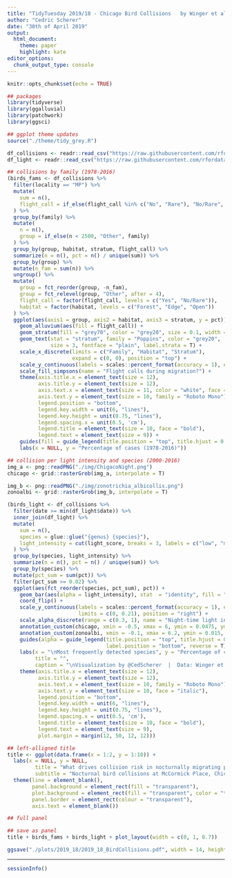 ```yaml
---
title: "TidyTuesday 2019/18 - Chicago Bird Collisions	by Winger et al. 2019"
author: "Cedric Scherer"
date: "30th of April 2019"
output:
  html_document:
    theme: paper
    highlight: kate
editor_options: 
  chunk_output_type: console
---
```


```r
knitr::opts_chunk$set(echo = TRUE)
```

```r
## packages
library(tidyverse)
library(ggalluvial)
library(patchwork)
library(ggsci)

## ggplot theme updates
source("./theme/tidy_grey.R")
```

```r
df_collisions <- readr::read_csv("https://raw.githubusercontent.com/rfordatascience/tidytuesday/master/data/2019/2019-04-30/bird_collisions.csv")
df_light <- readr::read_csv("https://raw.githubusercontent.com/rfordatascience/tidytuesday/master/data/2019/2019-04-30/mp_light.csv")
```

```r
## collisions by family (1978-2016)
(birds_fams <- df_collisions %>% 
  filter(locality == "MP") %>% 
  mutate(
    sum = n(),
    flight_call = if_else(flight_call %in% c("No", "Rare"), "No/Rare", flight_call)
  ) %>% 
  group_by(family) %>% 
  mutate(
    n = n(),
    group = if_else(n < 2500, "Other", family)
  ) %>% 
  group_by(group, habitat, stratum, flight_call) %>% 
  summarize(n = n(), pct = n() / unique(sum)) %>%
  group_by(group) %>% 
  mutate(n_fam = sum(n)) %>% 
  ungroup() %>% 
  mutate(
    group = fct_reorder(group, -n_fam),
    group = fct_relevel(group, "Other", after = 4),
    flight_call = factor(flight_call, levels = c("Yes", "No/Rare")),
    habitat = factor(habitat, levels = c("Forest", "Edge", "Open"))
  ) %>% 
  ggplot(aes(axis1 = group, axis2 = habitat, axis3 = stratum, y = pct)) +
    geom_alluvium(aes(fill = flight_call)) +
    geom_stratum(fill = "grey70", color = "grey20", size = 0.1, width = 0.4) +
    geom_text(stat = "stratum", family = "Poppins", color = "grey20", 
              size = 3, fontface = "plain", label.strata = T) +
    scale_x_discrete(limits = c("Family", "Habitat", "Stratum"), 
                     expand = c(0, 0), position = "top") +
    scale_y_continuous(labels = scales::percent_format(accuracy = 1), expand = c(0, 0)) +
    scale_fill_simpsons(name = "Flight calls during migration?") +
    theme(axis.title.x = element_text(size = 12),
          axis.title.y = element_text(size = 12),
          axis.text.x = element_text(size = 11, color = "white", face = "bold"),
          axis.text.y = element_text(size = 10, family = "Roboto Mono"),
          legend.position = "bottom",
          legend.key.width = unit(6, "lines"),
          legend.key.height = unit(0.75, "lines"),
          legend.spacing.x = unit(0.5, 'cm'),
          legend.title = element_text(size = 10, face = "bold"),
          legend.text = element_text(size = 9)) +
    guides(fill = guide_legend(title.position = "top", title.hjust = 0.5, label.position = "bottom")) +
    labs(x = NULL, y = "Percentage of cases (1978-2016)"))
```

```r
## collision per light intensity and species (2000-2016)
img_a <- png::readPNG("./img/ChigacoNight.png") 
chicago <- grid::rasterGrob(img_a, interpolate = T) 

img_b <- png::readPNG("./img/zonotrichia_albicollis.png") 
zonoalbi <- grid::rasterGrob(img_b, interpolate = T)  

(birds_light <- df_collisions %>% 
  filter(date >= min(df_light$date)) %>% 
  inner_join(df_light) %>% 
  mutate(
    sum = n(),
    species = glue::glue("{genus} {species}"), 
    light_intensity = cut(light_score, breaks = 3, labels = c("low", "medium", "high"))
  ) %>% 
  group_by(species, light_intensity) %>% 
  summarize(n = n(), pct = n() / unique(sum)) %>% 
  group_by(species) %>% 
  mutate(pct_sum = sum(pct)) %>% 
  filter(pct_sum >= 0.02) %>% 
  ggplot(aes(fct_reorder(species, pct_sum), pct)) +
    geom_bar(aes(alpha = light_intensity), stat  = "identity", fill = "#ffd700") +
    coord_flip() +
    scale_y_continuous(labels = scales::percent_format(accuracy = 1), expand = c(0, 0), 
                       limits = c(0, 0.21), position = "right") +
    scale_alpha_discrete(range = c(0.3, 1), name = "Night-time light intensity:") +
    annotation_custom(chicago, xmin = -0.5, xmax = 6, ymin = 0.0475, ymax = 0.21) +
    annotation_custom(zonoalbi, xmin = -0.1, xmax = 6.2, ymin = 0.015, ymax = 0.07) +
    guides(alpha = guide_legend(title.position = "top", title.hjust = 0.5, 
                                label.position = "bottom", reverse = T)) +
    labs(x = "\nMost frequently detected species", y = "Percentage of cases (2000-2016)",
         title = "",
         caption = "\nVisualization by @CedScherer  |  Data: Winger et al. 2019 (doi: 10.1098/rspb.2019.0364)") +
    theme(axis.title.x = element_text(size = 12),
          axis.title.y = element_text(size = 12),
          axis.text.x = element_text(size = 10, family = "Roboto Mono"),
          axis.text.y = element_text(size = 10, face = "italic"),
          legend.position = "bottom",
          legend.key.width = unit(6, "lines"),
          legend.key.height = unit(0.75, "lines"),
          legend.spacing.x = unit(0.5, 'cm'),
          legend.title = element_text(size = 10, face = "bold"),
          legend.text = element_text(size = 9),
          plot.margin = margin(12, 50, 12, 12)))
```

```r
## left-alligned title
title <- ggplot(data.frame(x = 1:2, y = 1:10)) +
  labs(x = NULL, y = NULL,
         title = "What drives collision risk in nocturnally migrating passerine birds?",
         subtitle = "Nocturnal bird collisions at McCormick Place, Chicago, IL") +
  theme(line = element_blank(),
        panel.background = element_rect(fill = "transparent"),
        plot.background = element_rect(fill = "transparent", color = "transparent"),
        panel.border = element_rect(colour = "transparent"),
        axis.text = element_blank())

## full panel

## save as panel
title + birds_fams + birds_light + plot_layout(width = c(0, 1, 0.7))

ggsave("./plots/2019_18/2019_18_BirdCollisions.pdf", width = 14, height = 5.2, device = cairo_pdf)
```

***

```r
sessionInfo()
```
